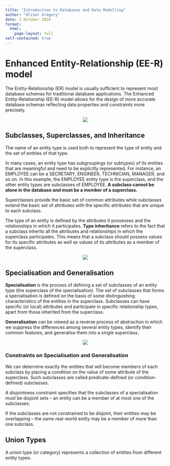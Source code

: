 ```yaml
---
title: "Introduction to Databases and Data Modelling"
author: "Oliver Gregory"
date: 1 October 2024
format: 
  html:
    page-layout: full
self-contained: true
---
```


# Enhanced Entity-Relationship (EE-R) model

The Entity-Relationship (ER) model is usually sufficient to represent most database schemas for traditional database applications. The Enhanced Entity-Relationship (EE-R) model allows for the design of more accurate database schemas reflecting data properties and constraints more precisely.

<center><img src="../images/1_COMPANY.svg"></center>

## Subclasses, Superclasses, and Inheritance

The name of an entity type is used both to represent the type of entity and the set of entities of that type.

In many cases, an entity type has subgroupings (or subtypes) of its entities that are meaningful and need to be explicitly represented. For instance, an EMPLOYEE can be a SECRETARY, ENGINEER, TECHNICIAN, MANAGER, and so on. In this example, the EMPLOYEE entity type is the superclass, and the other entity types are subclasses of EMPLOYEE. **A subclass cannot be alone in the database and must be a member of a superclass.**

Superclasses provide the basic set of common attributes while subclasses extend the basic set of attributes with the specific attributes that are unique to each subclass.

The type of an entity is defined by the attributes it possesses and the relationships in which it participates. **Type inheritance** refers to the fact that a subclass inherits all the attributes and relationships in which the superclass participates. This means that a subclass should possess values for its specific attributes as well as values of its attributes as a member of the superclass.

<center><img src="../images/1_subclasses.svg"></center>

## Specialisation and Generalisation

**Specialisation** is the process of defining a set of subclasses of an entity type (the superclass of the specialisation). The set of subclasses that forms a specialisation is defined on the basis of some distinguishing characteristics of the entities in the superclass. Subclasses can have specific (or local) attributes and participate in specific relationship types, apart from those inherited from the superclass.

**Generalisation** can be viewed as a reverse process of abstraction in which we suppress the differences among several entity types, identify their common features, and generalise them into a single superclass.

<center><img src="../images/1_generalisation.svg"></center>

### Constraints on Specialisation and Generalisation

We can determine exactly the entities that will become members of each subclass by placing a condition on the value of some attribute of the superclass. Such subclasses are called predicate-defined (or condition-defined) subclasses.

A disjointness constraint specifies that the subclasses of a specialisation must be disjoint sets – an entity can be a member of at most one of the subclasses.

If the subclasses are not constrained to be disjoint, their entities may be overlapping – the same real-world entity may be a member of more than one subclass.

## Union Types

A union type (or category) represents a collection of entities from different entity types.
